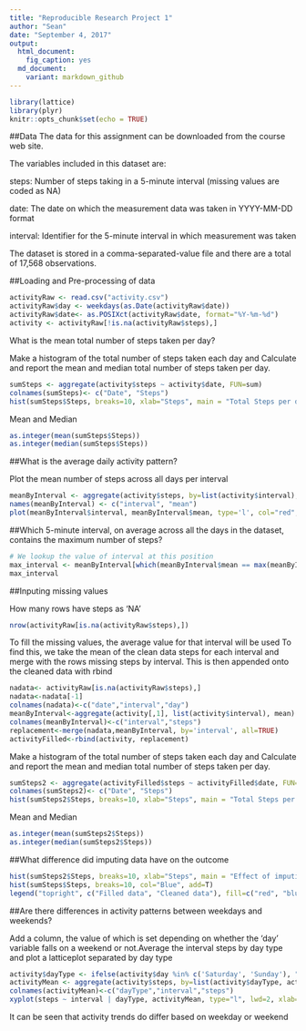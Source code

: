 ```yaml
---
title: "Reproducible Research Project 1"
author: "Sean"
date: "September 4, 2017"
output:
  html_document:
    fig_caption: yes
  md_document:
    variant: markdown_github
---
```


```r
library(lattice)
library(plyr)
knitr::opts_chunk$set(echo = TRUE)
```

##Data
The data for this assignment can be downloaded from the course web site.

The variables included in this dataset are:

steps: Number of steps taking in a 5-minute interval (missing values are coded as NA)

date: The date on which the measurement data was taken in YYYY-MM-DD format

interval: Identifier for the 5-minute interval in which measurement was taken

The dataset is stored in a comma-separated-value file and there are a total of 17,568 observations.

##Loading and Pre-processing of data

```r
activityRaw <- read.csv("activity.csv")
activityRaw$day <- weekdays(as.Date(activityRaw$date))
activityRaw$date<- as.POSIXct(activityRaw$date, format="%Y-%m-%d")
activity <- activityRaw[!is.na(activityRaw$steps),]
```


What is the mean total number of steps taken per day?

Make a histogram of the total number of steps taken each day and Calculate and report the mean and median total number of steps taken per day. 
```r
sumSteps <- aggregate(activity$steps ~ activity$date, FUN=sum)
colnames(sumSteps)<- c("Date", "Steps")
hist(sumSteps$Steps, breaks=10, xlab="Steps", main = "Total Steps per day")
```

Mean and Median
```r
as.integer(mean(sumSteps$Steps))
as.integer(median(sumSteps$Steps))
```


##What is the average daily activity pattern?

Plot the mean number of steps across all days per interval
```r
meanByInterval <- aggregate(activity$steps, by=list(activity$interval), FUN=mean)
names(meanByInterval) <- c("interval", "mean")
plot(meanByInterval$interval, meanByInterval$mean, type='l', col="red", lwd=3, xlab="Interval (minutes)", ylab="Average steps", main="Average steps per interval")
```




##Which 5-minute interval, on average across all the days in the dataset, contains the maximum number of steps?

```r
# We lookup the value of interval at this position
max_interval <- meanByInterval[which(meanByInterval$mean == max(meanByInterval$mean)), 1]
max_interval
```


##Inputing missing values

How many rows have steps as 'NA'
```r
nrow(activityRaw[is.na(activityRaw$steps),])
```

To fill the missing values, the average value for that interval will be used
To find this, we take the mean of the clean data steps for each interval and merge with the rows missing steps by interval. This is then appended onto the cleaned data with rbind



```r
nadata<- activityRaw[is.na(activityRaw$steps),]
nadata<-nadata[-1]
colnames(nadata)<-c("date","interval","day")
meanByInterval<-aggregate(activity[,1], list(activity$interval), mean)
colnames(meanByInterval)<-c("interval","steps")
replacement<-merge(nadata,meanByInterval, by='interval', all=TRUE)
activityFilled<-rbind(activity, replacement)
```

Make a histogram of the total number of steps taken each day and Calculate and report the mean and median total number of steps taken per day. 
```r
sumSteps2 <- aggregate(activityFilled$steps ~ activityFilled$date, FUN=sum)
colnames(sumSteps2)<- c("Date", "Steps")
hist(sumSteps2$Steps, breaks=10, xlab="Steps", main = "Total Steps per day")
```


Mean and Median
```r
as.integer(mean(sumSteps2$Steps))
as.integer(median(sumSteps2$Steps))
```

##What difference did imputing data have on the outcome
```r
hist(sumSteps2$Steps, breaks=10, xlab="Steps", main = "Effect of imputing data by mean interval filling", col="Red")
hist(sumSteps$Steps, breaks=10, col="Blue", add=T)
legend("topright", c("Filled data", "Cleaned data"), fill=c("red", "blue") )
```

##Are there differences in activity patterns between weekdays and weekends?

Add a column, the value of which is set depending on whether the 'day' variable falls on a weekend or not.Average the interval steps by day type and plot a latticeplot separated by day type

```r
activity$dayType <- ifelse(activity$day %in% c('Saturday', 'Sunday'), "weekend", "weekday")
activityMean <- aggregate(activity$steps, by=list(activity$dayType, activity$interval), mean)
colnames(activityMean)<-c("dayType","interval","steps")
xyplot(steps ~ interval | dayType, activityMean, type="l", lwd=2, xlab="Interval", ylab="Number of steps", layout=c(1,2))
```

It can be seen that activity trends do differ based on weekday or weekend
